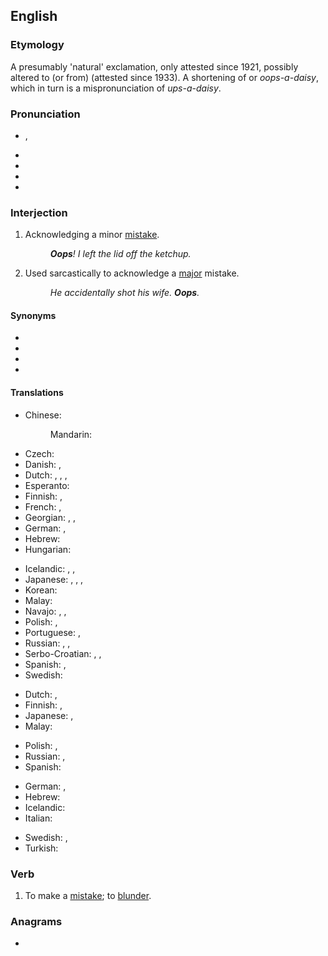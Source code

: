 {{also|OOPS}}
==English==

===Etymology===
A presumably 'natural' exclamation, only attested since 1921, possibly altered to (or from) {{m|en|whoops}} (attested since 1933). A shortening of {{m|en|whoops-a-daisy}} or ''oops-a-daisy'', which in turn is a mispronunciation of ''ups-a-daisy''.

===Pronunciation===
* {{enPR|o͞ops}}, {{IPA|/uːps/|/ʊps/|lang=en}}
* {{audio|en-us-oops.ogg|Audio (US)|lang=en}}
* {{audio|en-uk-Oops.ogg|Audio (UK)|lang=en}}
* {{rhymes|uːps|lang=en}}
* {{rhymes|ʊps|lang=en}}

===Interjection===
{{en-interj}}

# Acknowledging a minor [[mistake]].
#: '''''Oops'''! I left the lid off the ketchup.''
# Used sarcastically to acknowledge a [[major]] mistake.
#: ''He accidentally shot his wife. '''Oops'''.''

====Synonyms====
* {{l|en|oopsy}}
* {{l|en|uh-oh}}
* {{l|en|whoops}}
* {{l|en|whoops-a-daisy}}

====Translations====
{{trans-top|acknowledging a minor mistake}}
* Chinese:
*: Mandarin: {{t+|cmn|哎呀|tr=āiyā, āiyá|sc=Hani}}
* Czech: {{t|cs|jejda}}
* Danish: {{t|da|ups}}, {{t|da|hovsa}}
* Dutch: {{t+|nl|oeps}}, {{t+|nl|oei}}, {{t+|nl|ai}}, {{t|nl|amaai}} {{qualifier|Belgian Dutch expression}}
* Esperanto: {{t+|eo|oj}}
* Finnish: {{t|fi|ups}}, {{t+|fi|oho}}
* French: {{t+|fr|oups}}, {{t+|fr|houp!}}
* Georgian: {{t|ka|უი|sc=Geor}}, {{t|ka|ვაი|sc=Geor}}, {{t|ka|უფს|sc=Geor}}
* German: {{t+|de|ups}}, {{t+|de|huch}}
* Hebrew: {{t+|he|אופס|tr=oops|sc=Hebr}}
* Hungarian: {{t|hu|hoppá}}
{{trans-mid}}
* Icelandic: {{t|is|úps}}, {{t|is|úbbs}}, {{t|is|æj}}
* Japanese: {{t+|ja|おっと|tr=otto|sc=Jpan}}, {{t|ja|しまった|tr=shimatta|sc=Jpan}}, {{t|ja|あら|tr=ara|sc=Jpan}}, {{t+|ja|おや|tr=oya|sc=Jpan}}
* Korean: {{t+|ko|아차|sc=Kore}}
* Malay: {{t|ms|oop}}
* Navajo: {{t|nv|yíh}}, {{t|nv|wah}}, {{t|nv|waháá}}
* Polish: {{t+|pl|oj}}, {{t+|pl|ups}}
* Portuguese: {{t+|pt|opa}}, {{t|pt|ops}}
* Russian: {{t+|ru|ой}}, {{t+|ru|упс}} {{qualifier|neologism}}, {{t+|ru|ох}}
* Serbo-Croatian: {{t|sh|ups}}, {{t+|sh|jao}}, {{qualifier|slang, from english "shit"}} {{t+|sh|šit}}
* Spanish: {{t+|es|ops}}, {{t+|es|ups}}
* Swedish: {{t+|sv|hoppsan}}
{{trans-bottom}}

{{trans-top|used sarcastically to acknowledge a major mistake}}
* Dutch: {{t+|nl|oeps}}, {{t+|nl|oei}}
* Finnish: {{t|fi|ups}}, {{t+|fi|oho}}
* Japanese: {{t+|ja|おっと|tr=otto|sc=Jpan}}, {{t|ja|あら|tr=ara|sc=Jpan}}
* Malay: {{t|ms|oop}}
{{trans-mid}}
* Polish: {{t+|pl|oj}}, {{t+|pl|ups}}
* Russian: {{t+|ru|ой}}, {{t+|ru|упс}} {{qualifier|neologism}}
* Spanish: {{t|es|oh oh}}
{{trans-bottom}}

{{checktrans-top}}
* German: {{t+check|de|hoppla}}, {{t-check|de|upps}}
* Hebrew: {{t+check|he|אופס|tr=oops|sc=Hebr}}
* Icelandic: {{t-check|is|úps}}
* Italian: {{t-check|it|ops}}
{{trans-mid}}
* Swedish: {{t+check|sv|oj}}, {{t+check|sv|hoppsan}}
* Turkish: {{t+check|tr|ay}} <!-------->
{{trans-bottom}}

===Verb===
{{en-verb|oopses|oopsing|oopsed}}

# {{lb|en|intransitive|colloquial}} To make a [[mistake]]; to [[blunder]].

===Anagrams===
* {{l|en|poos}}